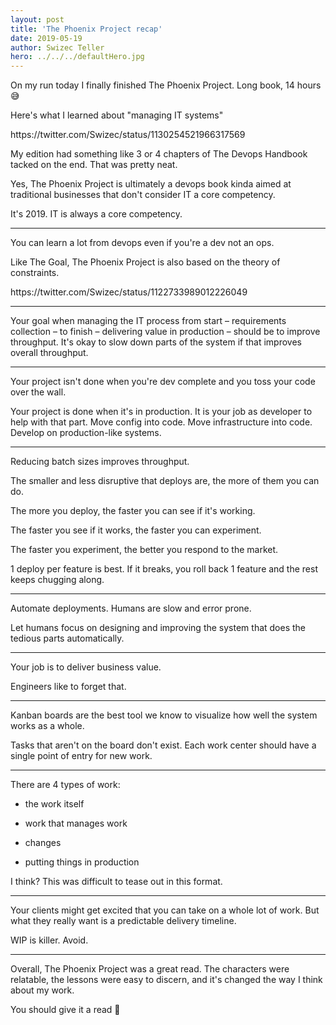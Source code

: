 ```yaml
---
layout: post
title: 'The Phoenix Project recap'
date: 2019-05-19
author: Swizec Teller
hero: ../../../defaultHero.jpg
---
```

On my run today I finally finished The Phoenix Project. Long book, 14 hours 😅



Here's what I learned about "managing IT systems"



https&#x3A;//twitter.com/Swizec/status/1130254521966317569



My edition had something like 3 or 4 chapters of The Devops Handbook tacked on the end. That was pretty neat.



Yes, The Phoenix Project is ultimately a devops book kinda aimed at traditional businesses that don't consider IT a core competency.



It's 2019. IT is always a core competency.



* * *



You can learn a lot from devops even if you're a dev not an ops.



Like The Goal, The Phoenix Project is also based on the theory of constraints.



https&#x3A;//twitter.com/Swizec/status/1122733989012226049



* * *



Your goal when managing the IT process from start – requirements collection – to finish – delivering value in production – should be to improve throughput. It's okay to slow down parts of the system if that improves overall throughput.



* * *



Your project isn't done when you're dev complete and you toss your code over the wall.



Your project is done when it's in production. It is your job as developer to help with that part. Move config into code. Move infrastructure into code. Develop on production-like systems.



* * *



Reducing batch sizes improves throughput.



The smaller and less disruptive that deploys are, the more of them you can do.



The more you deploy, the faster you can see if it's working.



The faster you see if it works, the faster you can experiment.



The faster you experiment, the better you respond to the market.



1 deploy per feature is best. If it breaks, you roll back 1 feature and the rest keeps chugging along.



* * *



Automate deployments. Humans are slow and error prone.



Let humans focus on designing and improving the system that does the tedious parts automatically.



* * *



Your job is to deliver business value.



Engineers like to forget that.



* * *



Kanban boards are the best tool we know to visualize how well the system works as a whole.



Tasks that aren't on the board don't exist. Each work center should have a single point of entry for new work.



* * *



There are 4 types of work:



- the work itself



- work that manages work

- changes

- putting things in production



I think? This was difficult to tease out in this format.

* * *



Your clients might get excited that you can take on a whole lot of work. But what they really want is a predictable delivery timeline.



WIP is killer. Avoid.



* * *



Overall, The Phoenix Project was a great read. The characters were relatable, the lessons were easy to discern, and it's changed the way I think about my work.



You should give it a read 🤘